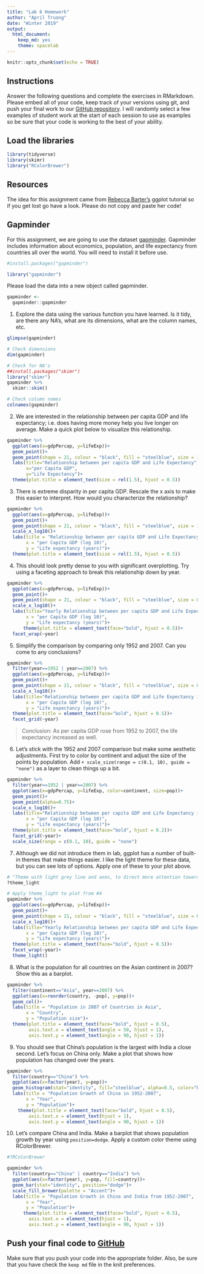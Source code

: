 ---
title: "Lab 6 Homework"
author: "April Truong"
date: "Winter 2019"
output:
  html_document:
    keep_md: yes
    theme: spacelab
---

```{r setup, include=FALSE}
knitr::opts_chunk$set(echo = TRUE)
```

## Instructions
Answer the following questions and complete the exercises in RMarkdown. Please embed all of your code, keep track of your versions using git, and push your final work to our [GitHub repository](https://github.com/FRS417-DataScienceBiologists). I will randomly select a few examples of student work at the start of each session to use as examples so be sure that your code is working to the best of your ability.

## Load the libraries
```{r message=FALSE, warning=FALSE}
library(tidyverse)
library(skimr)
library("RColorBrewer")
```

## Resources
The idea for this assignment came from [Rebecca Barter's](http://www.rebeccabarter.com/blog/2017-11-17-ggplot2_tutorial/) ggplot tutorial so if you get lost go have a look. Please do not copy and paste her code!  

## Gapminder
For this assignment, we are going to use the dataset [gapminder](https://cran.r-project.org/web/packages/gapminder/index.html). Gapminder includes information about economics, population, and life expectancy from countries all over the world. You will need to install it before use.
```{r}
#install.packages("gapminder")
```

```{r}
library("gapminder")
```

Please load the data into a new object called gapminder.
```{r}
gapminder <- 
  gapminder::gapminder
```

1. Explore the data using the various function you have learned. Is it tidy, are there any NA's, what are its dimensions, what are the column names, etc.
```{r}
glimpse(gapminder)

# Check dimensions
dim(gapminder)

# Check for NA's
##install.packages("skimr")
library("skimr")
gapminder %>% 
  skimr::skim()

# Check column names
colnames(gapminder)
```


2. We are interested in the relationship between per capita GDP and life expectancy; i.e. does having more money help you live longer on average. Make a quick plot below to visualize this relationship.
```{r}
gapminder %>%
  ggplot(aes(x=gdpPercap, y=lifeExp))+
  geom_point()+
  geom_point(shape = 21, colour = "black", fill = "steelblue", size = 1, stroke = 0.5, alpha=0.75)+
  labs(title="Relationship between per capita GDP and Life Expectancy", 
       x="per Capita GDP", 
       y="Life Expectancy")+
  theme(plot.title = element_text(size = rel(1.5), hjust = 0.5))
```


3. There is extreme disparity in per capita GDP. Rescale the x axis to make this easier to interpret. How would you characterize the relationship?
```{r}
gapminder %>%
  ggplot(aes(x=gdpPercap, y=lifeExp))+
  geom_point()+
  geom_point(shape = 21, colour = "black", fill = "steelblue", size = 1, stroke = 0.5, alpha=0.75)+
  scale_x_log10()+
  labs(title = "Relationship between per capita GDP and Life Expectancy",
       x = "per Capita GDP (log 10)",
       y = "Life expectancy (years)")+
  theme(plot.title = element_text(size = rel(1.5), hjust = 0.5)) 
```


4. This should look pretty dense to you with significant overplotting. Try using a faceting approach to break this relationship down by year.
```{r}
gapminder %>% 
  ggplot(aes(x=gdpPercap, y=lifeExp))+
  geom_point()+
  geom_point(shape = 21, colour = "black", fill = "steelblue", size = 0.5, stroke = 0.5, alpha=0.75)+
  scale_x_log10()+
  labs(title="Yearly Relationship between per capita GDP and Life Expectancy", 
       x = "per Capita GDP (log 10)",
       y = "Life expectancy (years)")+
      theme(plot.title = element_text(face="bold", hjust = 0.5))+
  facet_wrap(~year)
```


5. Simplify the comparison by comparing only 1952 and 2007. Can you come to any conclusions?
```{r}
gapminder %>%
  filter(year==1952 | year==2007) %>% 
  ggplot(aes(x=gdpPercap, y=lifeExp))+
  geom_point()+
  geom_point(shape = 21, colour = "black", fill = "steelblue", size = 0.5, stroke = 0.5, alpha=0.75)+
  scale_x_log10()+
  labs(title="Relationship between per capita GDP and Life Expectancy in 1952 & 2007", 
       x = "per Capita GDP (log 10)",
       y = "Life expectancy (years)")+
  theme(plot.title = element_text(face="bold", hjust = 0.5))+  
  facet_grid(~year)
```
> Conclusion: As per capita GDP rose from 1952 to 2007, the life expectancy increased as well. 

6. Let's stick with the 1952 and 2007 comparison but make some aesthetic adjustments. First try to color by continent and adjust the size of the points by population. Add `+ scale_size(range = c(0.1, 10), guide = "none")` as a layer to clean things up a bit.
```{r}
gapminder %>%
  filter(year==1952 | year==2007) %>% 
  ggplot(aes(x=gdpPercap, y=lifeExp, color=continent, size=pop))+
  geom_point()+
  geom_point(alpha=0.75)+
  scale_x_log10()+
  labs(title="Relationship between per capita GDP and Life Expectancy in 1952 & 2007", 
       x = "per Capita GDP (log 10)",
       y = "Life expectancy (years)")+
  theme(plot.title = element_text(face="bold", hjust = 0.2))+
  facet_grid(~year)+
  scale_size(range = c(0.1, 10), guide = "none")
```


7. Although we did not introduce them in lab, ggplot has a number of built-in themes that make things easier. I like the light theme for these data, but you can see lots of options. Apply one of these to your plot above.
```{r}
# "Theme with light grey line and axes, to direct more attention towards the data""
?theme_light

# Apply theme_light to plot from #4
gapminder %>% 
  ggplot(aes(x=gdpPercap, y=lifeExp))+
  geom_point()+
  geom_point(shape = 21, colour = "black", fill = "steelblue", size = 0.5, stroke = 0.5, alpha=0.75)+
  scale_x_log10()+
  labs(title="Yearly Relationship between per capita GDP and Life Expectancy", 
       x = "per Capita GDP (log 10)",
       y = "Life expectancy (years)")+
  theme(plot.title = element_text(face="bold", hjust = 0.5))+
  facet_wrap(~year)+
  theme_light()
```

8. What is the population for all countries on the Asian continent in 2007? Show this as a barplot.
```{r}
gapminder %>%
  filter(continent=="Asia", year==2007) %>% 
  ggplot(aes(x=reorder(country, -pop), y=pop))+
  geom_col()+
  labs(title = "Population in 2007 of Countries in Asia",
       x = "Country",
       y = "Population size")+
  theme(plot.title = element_text(face="bold", hjust = 0.5),
        axis.text.x = element_text(angle = 50, hjust = 1),
        axis.text.y = element_text(angle = 90, hjust = 1))
```


9. You should see that China's population is the largest with India a close second. Let's focus on China only. Make a plot that shows how population has changed over the years.
```{r}
gapminder %>%
  filter(country=="China") %>% 
  ggplot(aes(x=factor(year), y=pop))+
  geom_histogram(stat="identity", fill="steelblue", alpha=0.5, color="black")+
  labs(title = "Population Growth of China in 1952-2007",
       x = "Year",
       y = "Population")+
    theme(plot.title = element_text(face="bold", hjust = 0.5),
        axis.text.x = element_text(hjust = 1),
        axis.text.y = element_text(angle = 90, hjust = 1))
```


10. Let's compare China and India. Make a barplot that shows population growth by year using `position=dodge`. Apply a custom color theme using RColorBrewer.
```{r}
#?RColorBrewer

gapminder %>%
  filter(country=="China" | country=="India") %>% 
  ggplot(aes(x=factor(year), y=pop, fill=country))+
  geom_bar(stat="identity", position="dodge")+
  scale_fill_brewer(palette = "Accent")+
  labs(title = "Population Growth in China and India from 1952-2007",
       x = "Year",
       y = "Population")+
      theme(plot.title = element_text(face="bold", hjust = 0.5),
        axis.text.x = element_text(hjust = 1),
        axis.text.y = element_text(angle = 90, hjust = 1))
```


## Push your final code to [GitHub](https://github.com/FRS417-DataScienceBiologists)
Make sure that you push your code into the appropriate folder. Also, be sure that you have check the `keep md` file in the knit preferences.